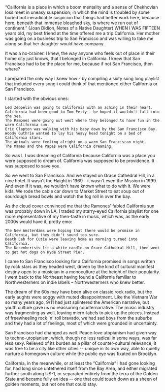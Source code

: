 “California is a place in which a boom mentality and a sense of Chekhovian loss meet in uneasy suspension; in which the mind is troubled by some buried but ineradicable suspicion that things had better work here, because here, beneath that immense bleached sky, is where we run out of continent.” (Joan Didion, Notes of a Native Daughter)
WHEN I WAS FIFTEEN years old, my best friend at the time offered me a trip California. Her mother was going on a business trip to San Francisco and was willing to take me along so that her daughter would have company.

It was a no-brainer. I knew, the way anyone who feels out of place in their home city just knows, that I belonged in California. I knew that San Francisco had to be the place for me, because if not San Francisco, then where?

I prepared the only way I knew how - by compiling a sixty song long playlist that included every song i could think of that mentioned either California or San Francisco.

I started with the obvious ones:

 	Led Zeppelin was going to California with an aching in their heart.
 	California had been good to Tom Petty - he hoped it wouldn't fall into the sea.
 	The Ramones were going out west where they belonged to have fun in the warm California sun.
 	Eric Clapton was walking with his baby down by the San Francisco Bay.
 	Woody Guthrie wanted to lay his heavy head tonight on a bed of California stars.
 	The Animals were feeling alright on a warm San Franciscan night.
 	The Mamas and the Papas were California dreaming.

So was I. I was dreaming of California because California was a place you were supposed to dream of. California was supposed to be providence. It was supposed to save you.

So we went to San Francisco. And we stayed on Grace Cathedral Hill, in a nice hotel. It wasn't the Haight in 1969 – it wasn't even the Mission in 1999. And even if it was, we wouldn't have known what to do with it. We were kids. We rode the cable car down to Market Street to eat soup out of sourdough bread bowls and watch the fog roll in over the bay.

As the cloud cover convinced me that the Ramones' fabled California sun was probably down in LA, I traded my starry-eyed California playlist for one more representative of my then-taste in music, which was, as the early 2000s would have it, pretty emo:

 	The New Amsterdams were hoping that there would be promise in California, but they didn't sound too sure.
 	Death Cab for Cutie were leaving home as morning turned into California.
 	The Decemberists lit a white candle on Grace Cathedral Hill, then went to get hot dogs on Hyde Street Pier.

I came to San Francisco looking for a California promised in songs written by rock stars as they headed west, driven by the kind of cultural manifest destiny open to a musician in a monoculture at the height of their popularity. I went back to the Northeast having found a California familiar to Northwesterners on indie labels – Northwesterners who knew better.

The dream of the 60s may have been alive on classic rock radio, but the early aughts were soggy with muted disappointment. Like the Vietnam War so many years ago, 9/11 had just splintered the American narrative, but youth culture gave us no reassuring counternarrative. The music industry was fragmenting as well, leaving micro-labels to pick up the pieces. Instead of freewheeling rock 'n' roll bravado, we had sad boys from the suburbs and they had a lot of feelings, most of which were grounded in uncertainty.

San Francisco had changed as well. Peace-love utopianism had given way to techno-utopianism, which, though no less radical in some ways, was far less sexy. Relieved of its burden as a pillar of counter-cultural relevance, it was free to be a city like other cities -- unique in its own way, able to quietly nurture a homegrown culture while the public eye was fixated on Brooklyn.

California, in the meanwhile, or at least the “California” I had gone looking for, had long since untethered itself from the Bay Area, and either migrated further south along US-1, or separated entirely from the terra of the Golden State and became fully an idea -- one that could touch down as a sheen of golden moments, but not one that could stay.
